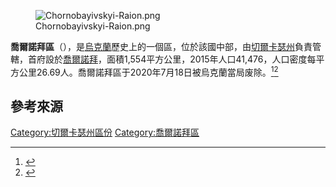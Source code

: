 [[Image:Chornobayivskyi-Raion.png|right]]

'''喬爾諾拜區'''（{{lang-uk|Чорнобаївський район}}），是[[烏克蘭|烏克蘭]]歷史上的一個區，位於該國中部，由[[切爾卡瑟州|切爾卡瑟州]]負責管轄，首府設於[[喬爾諾拜|喬爾諾拜]]，面積1,554平方公里，2015年人口41,476，人口密度每平方公里26.69人。喬爾諾拜區于2020年7月18日被烏克蘭當局废除。<ref>{{Cite news|title=Про утворення та ліквідацію районів. Постанова Верховної Ради України № 807-ІХ.|url=http://www.golos.com.ua/article/333466|access-date=2020-10-03|date=2020-07-18|website=Голос України|language=uk}}</ref><ref>{{cite web |title=Нові райони: карти + склад |url=https://www.minregion.gov.ua/press/news/novi-rajony-karty-sklad/ |publisher=Міністерство розвитку громад та територій України |language=uk}}</ref>
==參考來源==
{{reflist}}
[[Category:切爾卡瑟州區份|Category:切爾卡瑟州區份]]
[[Category:喬爾諾拜區|Category:喬爾諾拜區]]


{{Cherkasy-geo-stub}}